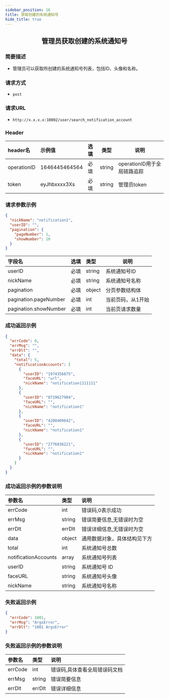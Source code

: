 ```yaml
---
sidebar_position: 16
title: 获取创建的系统通知号
hide_title: true
---
```


<center>

## 管理员获取创建的系统通知号

</center>

### 简要描述
- 管理员可以获取所创建的系统通知号列表，包括ID、头像和名称。
### 请求方式
- `post`
### 请求URL
- `http://x.x.x.x:10002/user/search_notification_account`


### Header
|header名|示例值|选填|类型|说明|
|:----    |:-------    |:--- |---|------      |
|operationID|1646445464564|必填|string|operationID用于全局链路追踪|
|token|eyJhbxxxx3Xs|必填|string|管理员token|


### 请求参数示例


```json
{
  "nickName": "notification1",
  "userID": "",
  "pagination": {
    "pageNumber": 1,
    "showNumber": 10
  }
}
```
|字段名|选填|类型|说明|
|:----    |:-------    |:--- |---|
|userID|必填|string|系统通知号ID|
|nickName|必填|string|系统通知号名称|
|pagination|必填|object|分页参数结构体|
|pagination.pageNumber|必填|int|当前页码，从1开始|
|pagination.showNumber|必填|int|当前页请求数量|

### 成功返回示例


```json
{
  "errCode": 0,
  "errMsg": "",
  "errDlt": "",
  "data": {
    "total": 5,
    "notificationAccounts": [
      {
        "userID": "1974356875",
        "faceURL": "url",
        "nickName": "notification1111111"
      },
      {
        "userID": "8719627904",
        "faceURL": "",
        "nickName": "notification1"
      },
      {
        "userID": "4208409642",
        "faceURL": "",
        "nickName": "notification1"
      },
      {
        "userID": "2776836221",
        "faceURL": "",
        "nickName": "notification1"
      }
    ]
  }
}
```
### 成功返回示例的参数说明


| 参数名      | 类型     | 说明             |
|:---------|:-------|:---------------|
| errCode  | int    | 错误码,0表示成功      |
| errMsg   | string | 错误简要信息,无错误时为空  |
| errDlt   | errDlt | 错误详细信息,无错误时为空  |
| data     | object | 通用数据对象，具体结构见下方 |
| total    | int    | 系统通知号总数        |
|notificationAccounts|array|系统通知号列表|
| userID   | string     | 系统通知号 ID|
| faceURL  | string     | 系统通知号头像|
| nickName | string    | 系统通知号名称|


### 失败返回示例


```json
{
  "errCode": 1001,
  "errMsg": "ArgsError",
  "errDlt": "1001 ArgsError"
}
```
### 失败返回示例的参数说明


|参数名|类型|说明|
|:----    |:-------    |:--- |
|errCode|int|错误码,具体查看全局错误码文档|
|errMsg|string|错误简要信息|
|errDlt|errDlt|错误详细信息|